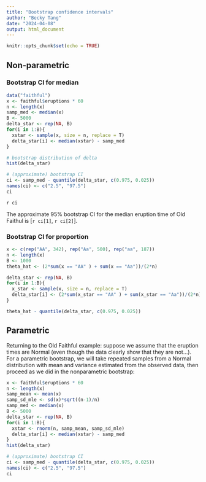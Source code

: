 ```yaml
---
title: "Bootstrap confidence intervals"
author: "Becky Tang"
date: "2024-04-08"
output: html_document
---
```


```r
knitr::opts_chunk$set(echo = TRUE)
```

## Non-parametric

### Bootstrap CI for median

```r
data("faithful")
x <- faithful$eruptions * 60
n <- length(x)
samp_med <- median(x)
B <- 5000
delta_star <- rep(NA, B)
for(i in 1:B){
  xstar <- sample(x, size = n, replace = T)
  delta_star[i] <- median(xstar) - samp_med
}

# bootstrap distribution of delta
hist(delta_star)

# (approximate) bootstrap CI
ci <- samp_med - quantile(delta_star, c(0.975, 0.025))
names(ci) <- c("2.5", "97.5")
ci
```

`r ci`

The approximate 95% bootstrap CI for the median eruption time of Old Faithul is [`r ci[1]`, `r ci[2]`].

### Bootstrap CI for proportion

```r
x <- c(rep("AA", 342), rep("Aa", 500), rep("aa", 187))
n <- length(x)
B <- 1000
theta_hat <- (2*sum(x == "AA" ) + sum(x == "Aa"))/(2*n)

delta_star <- rep(NA, B)
for(i in 1:B){
  x_star <- sample(x, size = n, replace = T)
  delta_star[i] <- (2*sum(x_star == "AA" ) + sum(x_star == "Aa"))/(2*n) - theta_hat
}

theta_hat - quantile(delta_star, c(0.975, 0.025))
```

## Parametric

Returning to the Old Faithful example: suppose we assume that the eruption times are Normal (even though the data clearly show that they are not...). For a parametric bootstrap, we will take repeated samples from a Normal distribution with mean and variance estimated from the observed data, then proceed as we did in the nonparametric bootstrap:

```r
x <- faithful$eruptions * 60
n <- length(x)
samp_mean <- mean(x)
samp_sd_mle <- sd(x)*sqrt((n-1)/n)
samp_med <- median(x)
B <- 5000
delta_star <- rep(NA, B)
for(i in 1:B){
  xstar <- rnorm(n, samp_mean, samp_sd_mle)
  delta_star[i] <- median(xstar) - samp_med
}
hist(delta_star)

# (approximate) bootstrap CI
ci <- samp_med - quantile(delta_star, c(0.975, 0.025))
names(ci) <- c("2.5", "97.5")
ci
```

